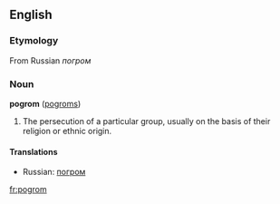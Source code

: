 ==English==

===Etymology===
From Russian ''погром''

===Noun===
'''pogrom''' ([[pogroms]])
# The persecution of a particular group, usually on the basis of their religion or ethnic origin.

====Translations====
*Russian: [[погром]]

[[fr:pogrom]]